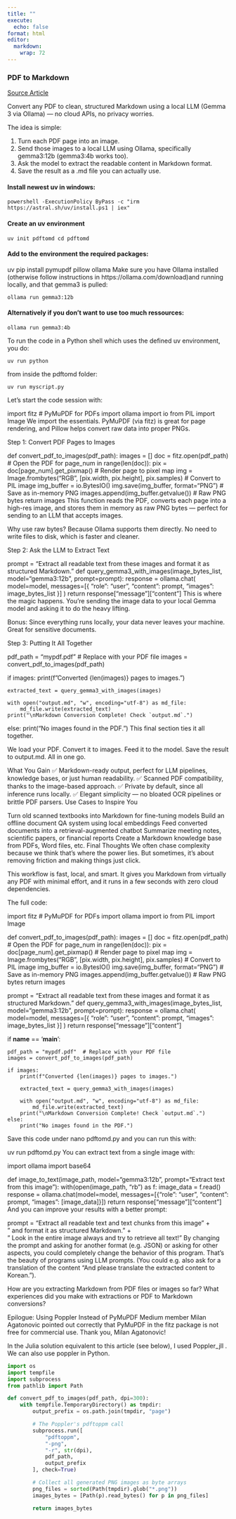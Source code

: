 ```yaml
---
title: ""
execute:
  echo: false
format: html
editor: 
  markdown: 
    wrap: 72
---
```


### PDF to Markdown

[Source
Article](https://medium.com/data-science-collective/convert-pdfs-to-markdown-using-local-llms-c5232f3b50fc)

Convert any PDF to clean, structured Markdown using a local LLM (Gemma 3
via Ollama) — no cloud APIs, no privacy worries.

The idea is simple:

1.  Turn each PDF page into an image.
2.  Send those images to a local LLM using Ollama, specifically
    gemma3:12b (gemma3:4b works too).
3.  Ask the model to extract the readable content in Markdown format.
4.  Save the result as a .md file you can actually use.

#### Install newest uv in windows:

```         
powershell -ExecutionPolicy ByPass -c "irm https://astral.sh/uv/install.ps1 | iex"
```

#### Create an uv environment

```         
uv init pdftomd cd pdftomd
```

#### Add to the environment the required packages:

uv pip install pymupdf pillow ollama Make sure you have Ollama installed
(otherwise follow instructions in https://ollama.com/download)and
running locally, and that gemma3 is pulled:

```         
ollama run gemma3:12b
```

#### Alternatively if you don't want to use too much ressources:

```         
ollama run gemma3:4b
```

To run the code in a Python shell which uses the defined uv environment,
you do:

```         
uv run python 
```

from inside the pdftomd folder:

```         
uv run myscript.py 
```

Let’s start the code session with:

import fitz \# PyMuPDF for PDFs import ollama import io from PIL import
Image We import the essentials. PyMuPDF (via fitz) is great for page
rendering, and Pillow helps convert raw data into proper PNGs.

Step 1: Convert PDF Pages to Images

def convert_pdf_to_images(pdf_path): images = \[\] doc =
fitz.open(pdf_path) \# Open the PDF for page_num in range(len(doc)): pix
= doc\[page_num\].get_pixmap() \# Render page to pixel map img =
Image.frombytes("RGB", \[pix.width, pix.height\], pix.samples) \#
Convert to PIL image img_buffer = io.BytesIO() img.save(img_buffer,
format="PNG") \# Save as in-memory PNG
images.append(img_buffer.getvalue()) \# Raw PNG bytes return images This
function reads the PDF, converts each page into a high-res image, and
stores them in memory as raw PNG bytes — perfect for sending to an LLM
that accepts images.

Why use raw bytes? Because Ollama supports them directly. No need to
write files to disk, which is faster and cleaner.

Step 2: Ask the LLM to Extract Text

prompt = "Extract all readable text from these images and format it as
structured Markdown." def query_gemma3_with_images(image_bytes_list,
model="gemma3:12b", prompt=prompt): response = ollama.chat( model=model,
messages=\[{ "role": "user", "content": prompt, "images":
image_bytes_list }\] ) return response\["message"\]\["content"\] This is
where the magic happens. You’re sending the image data to your local
Gemma model and asking it to do the heavy lifting.

Bonus: Since everything runs locally, your data never leaves your
machine. Great for sensitive documents.

Step 3: Putting It All Together

pdf_path = "mypdf.pdf" \# Replace with your PDF file images =
convert_pdf_to_images(pdf_path)

if images: print(f"Converted {len(images)} pages to images.")

```         
extracted_text = query_gemma3_with_images(images)

with open("output.md", "w", encoding="utf-8") as md_file:
    md_file.write(extracted_text)
print("\nMarkdown Conversion Complete! Check `output.md`.")
```

else: print("No images found in the PDF.") This final section ties it
all together.

We load your PDF. Convert it to images. Feed it to the model. Save the
result to output.md. All in one go.

What You Gain ✅ Markdown-ready output, perfect for LLM pipelines,
knowledge bases, or just human readability. ✅ Scanned PDF
compatibility, thanks to the image-based approach. ✅ Private by
default, since all inference runs locally. ✅ Elegant simplicity — no
bloated OCR pipelines or brittle PDF parsers. Use Cases to Inspire You

Turn old scanned textbooks into Markdown for fine-tuning models Build an
offline document QA system using local embeddings Feed converted
documents into a retrieval-augmented chatbot Summarize meeting notes,
scientific papers, or financial reports Create a Markdown knowledge base
from PDFs, Word files, etc. Final Thoughts We often chase complexity
because we think that’s where the power lies. But sometimes, it’s about
removing friction and making things just click.

This workflow is fast, local, and smart. It gives you Markdown from
virtually any PDF with minimal effort, and it runs in a few seconds with
zero cloud dependencies.

The full code:

import fitz \# PyMuPDF for PDFs import ollama import io from PIL import
Image

def convert_pdf_to_images(pdf_path): images = \[\] doc =
fitz.open(pdf_path) \# Open the PDF for page_num in range(len(doc)): pix
= doc\[page_num\].get_pixmap() \# Render page to pixel map img =
Image.frombytes("RGB", \[pix.width, pix.height\], pix.samples) \#
Convert to PIL image img_buffer = io.BytesIO() img.save(img_buffer,
format="PNG") \# Save as in-memory PNG
images.append(img_buffer.getvalue()) \# Raw PNG bytes return images

prompt = "Extract all readable text from these images and format it as
structured Markdown." def query_gemma3_with_images(image_bytes_list,
model="gemma3:12b", prompt=prompt): response = ollama.chat( model=model,
messages=\[{ "role": "user", "content": prompt, "images":
image_bytes_list }\] ) return response\["message"\]\["content"\]

if **name** == '**main**':

```         
pdf_path = "mypdf.pdf"  # Replace with your PDF file
images = convert_pdf_to_images(pdf_path)

if images:
    print(f"Converted {len(images)} pages to images.")

    extracted_text = query_gemma3_with_images(images)

    with open("output.md", "w", encoding="utf-8") as md_file:
        md_file.write(extracted_text)
    print("\nMarkdown Conversion Complete! Check `output.md`.")
else:
    print("No images found in the PDF.")
```

Save this code under nano pdftomd.py and you can run this with:

uv run pdftomd.py You can extract text from a single image with:

import ollama import base64

def image_to_text(image_path, model="gemma3:12b", prompt="Extract text
from this image"): with(open(image_path, "rb") as f: image_data =
f.read() response = ollama.chat(model=model, messages=\[{"role": "user",
"content": prompt, "images": \[image_data\]}\]) return
response\["message"\]\["content"\] And you can improve your results with
a better prompt:

prompt = "Extract all readable text and text chunks from this image" +\
" and format it as structured Markdown." +\
" Look in the entire image always and try to retrieve all text!" By
changing the prompt and asking for another format (e.g. JSON) or asking
for other aspects, you could completely change the behavior of this
program. That’s the beauty of programs using LLM prompts. (You could
e.g. also ask for a translation of the content “And please translate the
extracted content to Korean.”).

How are you extracting Markdown from PDF files or images so far? What
experiences did you make with extractions or PDF to Markdown
conversions?

Epilogue: Using Poppler Instead of PyMuPDF Medium member Milan
Agatonovic pointed out correctly that PyMuPDF in the fitz package is not
free for commercial use. Thank you, Milan Agatonovic!

In the Julia solution equivalent to this article (see below), I used
Poppler_jll . We can also use poppler in Python.

```python
import os
import tempfile
import subprocess
from pathlib import Path

def convert_pdf_to_images(pdf_path, dpi=300):
    with tempfile.TemporaryDirectory() as tmpdir:
        output_prefix = os.path.join(tmpdir, "page")

        # The Poppler's pdftoppm call
        subprocess.run([
            "pdftoppm",
            "-png",
            "-r", str(dpi),
            pdf_path,
            output_prefix
        ], check=True)

        # Collect all generated PNG images as byte arrays
        png_files = sorted(Path(tmpdir).glob("*.png"))
        images_bytes = [Path(p).read_bytes() for p in png_files]

        return images_bytes
```
